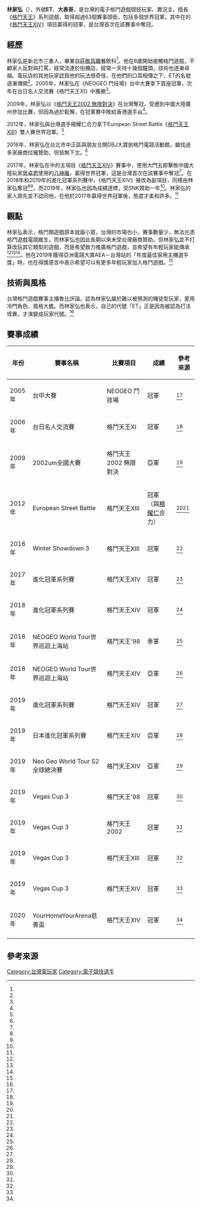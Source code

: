 {{NoteTA
| G1=IT
| G2=Games
}}
'''林家弘'''（{{bd|1984年11月20日|||||}}），外號'''ET'''、'''大表哥'''，是台灣的電子格鬥遊戲競技玩家、實況主，擅長《[[格鬥天王|格鬥天王]]》系列遊戲，取得超過63個賽事頭銜，包括多個世界冠軍，其中在{{link-en|2017年進化冠軍系列賽|Evo 2017}}的《[[格鬥天王XIV|格鬥天王XIV]]》項目贏得的冠軍，是台灣首次在該賽事中奪冠。

== 經歷 ==
林家弘是新北市三重人，畢業自[[莊敬高職|莊敬高職]]餐飲科<ref name="鏡1"/>。他在8歲開始接觸格鬥遊戲，不顧家人反對與打罵，經常流連於街機店，經常一天待十幾個鐘頭，技術也逐漸卓越。電玩店的其他玩家認爲他的玩法很奇怪，在他們的口耳相傳之下，ET的名號逐漸傳開<ref name="鏡2"/>。2005年，林家弘在《NEOGEO 鬥技場》台中大賽拿下首座冠軍，次年在台日名人交流賽《格鬥天王XI》中獲勝<ref name="4Gamers"/>。

2009年，林家弘以《[[格鬥天王2002|格鬥天王2002 無限對決]]》在台灣奪冠，受邀到中國大陸廣州參加比賽，但因為過於鬆懈，在冠軍賽中敗給香港選手焱<ref name="鏡2"/>。

2012年，林家弘與台灣選手楊耀仁合力拿下European Street Battle《[[格鬥天王XIII|格鬥天王XIII]]》雙人賽世界冠軍。<ref name="鏡2"/>

2016年，林家弘在台北市中正區與朋友合開DBJ大寶劍格鬥電競活動館，雖找過多家廠商拉攏贊助，但皆無下文。<ref name="鏡3"/>

2017年，林家弘在{{link-en|2017年進化冠軍系列賽|Evo 2017}}中的主項目《[[格鬥天王XIV|格鬥天王XIV]]》賽事中，使用大門五郎擊敗中國大陸玩家[[曾卓君|曾卓君]]使用的[[八神庵|八神庵]]，贏得世界冠軍，這是台灣首次在該賽事中奪冠<ref name="鏡1"/>。在2018年和2019年的進化冠軍系列賽中，《格鬥天王XIV》被改為副項目，同樣由林家弘奪冠<ref name="鏡1"/><ref name="鏡5"/>，而2019年，林家弘也因為成績達標，受SNK贊助一年<ref name="鏡3"/>。林家弘的家人原先並不認同他，在他於2017年贏得世界冠軍後，態度才柔和許多。<ref name="鏡3"/>

== 觀點 ==
林家弘表示，格鬥類遊戲原本就屬小眾，台灣的市場也小，賽事數量少，無法光憑格鬥遊戲電競維生，而林家弘也因此長期以來未受台灣廠商贊助。但林家弘並不打算改玩其它類型的遊戲，而是希望致力推廣格鬥遊戲，並希望有年輕玩家能傳承<ref name="鏡4"/><ref name="蘋果1"/><ref name="蘋果2"/>。他在2019年獲得亞洲電競大賞AEA－台灣站的「年度最佳家用主機選手獎」時，也在得獎感言中表示希望可以有更多年輕玩家加入格鬥遊戲。<ref name="UDN"/>

== 技術與風格 ==
台灣格鬥遊戲賽事主播魯比評論，認為林家弘屬於難以被預測的賭徒型玩家，愛用冷門角色、風格大膽。而林家弘也表示，自己的代號「ET」正是因為被認為打法怪異，才演變成玩家代號。<ref name="鏡2"/>

== 賽事成績 ==
{| class="wikitable"
|-
! 年份 !! 賽事名稱 !! 比賽項目 !! 成績 !! 參考來源 
|-
|2005年
|台中大賽
|NEOGEO 鬥技場
|冠軍
|<ref name="4Gamers" />
|-
|2006年
|台日名人交流賽
|格鬥天王XI
|冠軍
|<ref name="4Gamers" />
|-
|2009年
|2002um全國大賽
|格鬥天王2002 無限對決
|亞軍
|<ref name="鏡2"/>
|-
|2012年
|European Street Battle
|格鬥天王XIII
|冠軍（與[[楊耀仁|楊耀仁]]合力）
|<ref name="鏡2"/><ref name="風傳媒"/>
|-
|2016年
|Winter Showdown 3
|格鬥天王XIII
|冠軍
|<ref name="蘋果2"/>
|- 
| 2017年
| 進化冠軍系列賽
| 格鬥天王XIV
| 冠軍    
| <ref name="鏡1"/>
|-
|2018年
|進化冠軍系列賽
|格鬥天王XIV
|冠軍
|<ref name="鏡1"/>
|-
|2018年
|NEOGEO World Tour世界巡迴上海站
|格鬥天王'98
|季軍
|<ref name="4Gamers2"/>
|-
|2018年
|NEOGEO World Tour世界巡迴上海站
|格鬥天王XIV
|亞軍
|<ref name="4Gamers2"/>
|-
|2019年
|進化冠軍系列賽
|格鬥天王XIV
|冠軍
|<ref name="鏡1"/>
|-
|2019年
|日本進化冠軍系列賽
|格鬥天王XIV
|亞軍
|<ref name="蘋果2"/>
|-
|2019年
|Neo Geo World Tour S2全球總決賽
|格鬥天王XIV
|亞軍
|<ref name="巴哈姆特1"/>
|-
|2019年
|Vegas Cup 3
|格鬥天王'98
|冠軍
|<ref name="ETtoday1"/>
|-
|2019年
|Vegas Cup 3
|格鬥天王2002
|冠軍
|<ref name="ETtoday1"/>
|-
|2019年
|Vegas Cup 3
|格鬥天王XIII
|冠軍
|<ref name="ETtoday1"/>
|-
|2019年
|Vegas Cup 3
|格鬥天王XIV
|冠軍
|<ref name="ETtoday1"/>
|-
|2020年
|YourHomeYourArena慈善盃
|格鬥天王XIV
|冠軍
|<ref name="Newtalk"/>
|-
|}

== 參考來源 ==
{{Reflist|2|refs =
<ref name="鏡1">{{cite news |title=【格鬥天王1】台灣第一人！他奪《拳皇》世界冠軍 跪地痛哭背後有洋蔥 |url=https://www.mirrormedia.mg/story/20200623gamekof01/ |language=zh-tw |author=楊政勳、翁睿坤、吳宗哲 |publisher=鏡周刊 |date=2020-06-26 |accessdate=2020-08-24 |archive-date=2020-11-25 |archive-url=https://web.archive.org/web/20201125091727/https://www.mirrormedia.mg/story/20200623gamekof01/ |dead-url=no }}</ref>

<ref name="鏡2">{{cite news |title=【格鬥天王2】藝高膽大　他被老外稱作「沒有心臟的男人」 |url=https://www.mirrormedia.mg/story/20200623gamekof02/ |language=zh-tw |author=楊政勳、翁睿坤、吳宗哲 |publisher=鏡周刊 |date=2020-06-26 |accessdate=2020-08-24 |archive-date=2020-08-15 |archive-url=https://web.archive.org/web/20200815132912/https://www.mirrormedia.mg/story/20200623gamekof02/ |dead-url=no }}</ref>

<ref name="鏡3">{{cite news |title=【格鬥天王3】世界冠軍還在等機會　至今沒有台灣廠商願意贊助他 |url=https://www.mirrormedia.mg/story/20200623gamekof03/ |language=zh-tw |author=楊政勳、翁睿坤、吳宗哲 |publisher=鏡周刊 |date=2020-06-26 |accessdate=2020-08-24 |archive-date=2021-01-02 |archive-url=https://web.archive.org/web/20210102202429/http://www.mirrormedia.mg/story/20200623gamekof03/ |dead-url=no }}</ref>

<ref name="鏡4">{{cite news |title=【格鬥天王4】憂「格鬥遊戲出現斷層」　世界冠軍樂見被年輕選手超越 |url=https://www.mirrormedia.mg/story/20200623gamekof04/ |language=zh-tw |author=楊政勳、翁睿坤、吳宗哲 |publisher=鏡周刊 |date=2020-06-26 |accessdate=2020-08-24 |archive-date=2020-12-03 |archive-url=https://web.archive.org/web/20201203174824/https://www.mirrormedia.mg/story/20200623gamekof04/ |dead-url=no }}</ref>

<ref name="鏡5">{{cite news |title=【EVO2018】ET林家弘再奪《拳皇14》世界冠軍 台灣選手穿金戴銀 |url=https://www.mirrormedia.mg/story/20180805gameevo01/ |language=zh-tw |author=楊政勳 |publisher=鏡周刊 |date=2018-08-05 |accessdate=2020-08-24 |archive-date=2019-03-20 |archive-url=https://web.archive.org/web/20190320120555/http://www.mirrormedia.mg/story/20180805gameevo01 |dead-url=no }}</ref>

<ref name="蘋果1">{{cite news|title=【電競熱】格鬥選手環境差　林家弘熬25年奪冠 |url=https://tw.appledaily.com/gadget/20180225/U7R2ZT44YJ5B5CK3UE7QIQWPN4/ |language=zh-tw |author= |publisher=蘋果日報 |date=2018-02-25 |accessdate=2020-08-24 }}</ref>

<ref name="蘋果2">{{cite news|title= 【專訪】EVO JAPAN《拳皇14》亞軍ET林家弘 |url=https://tw.appledaily.com/gadget/20190319/AWXI6UUFOWT6H7OWJNKG5CQNBM/ |language=zh-tw |author=廖家葆 |publisher=蘋果日報 |date=2019-03-19 |accessdate=2020-08-24 }}</ref>

<ref name="ETtoday1">{{cite news |title=寶島電競格鬥哥太神！「ET」林家弘一屆賽事連拿四冠 |url=https://game.ettoday.net/article/1407468.htm |language=zh-tw |author=周之鼎 |publisher=ETtoday新聞雲 |date=2019-03-25 |accessdate=2020-08-24 |archive-date=2019-03-25 |archive-url=https://web.archive.org/web/20190325082353/https://game.ettoday.net/article/1407468.htm |dead-url=no }}</ref>

<ref name="4Gamers">{{cite news |title=EVO2017台灣冠軍的背後，E.T.苦熬25年：盼獲得贊助 |url=https://www.4gamers.com.tw/news/detail/32789/170731-kof-xiv-player-et-interview |language=zh-tw |author=zizi |publisher=4Gamers |date=2017-08-02 |accessdate=2020-08-24 |archive-date=2020-08-12 |archive-url=https://web.archive.org/web/20200812043612/https://www.4gamers.com.tw/news/detail/32789/170731-kof-xiv-player-et-interview |dead-url=no }}</ref>

<ref name="風傳媒">{{cite news|title=為何台灣電競看不到韓國的車尾燈？其實台灣高手超多，缺的只是一個機會啊！ |url=https://www.storm.mg/lifestyle/260416?page=1 |language=zh-tw |author=Vstory |publisher=風傳媒 |date=2017-05-03 |accessdate=2020-08-24 }}</ref>

<ref name="4Gamers2">{{cite news|title=第二屆NGWT上海站成功落幕，《拳皇》E.T.惜與金牌擦身過 |url=https://www.4gamers.com.tw/news/detail/37425/ngwt-shanghai-kof-player-et-win-second-and-third-place |language=zh-tw |author=餅乾 |publisher=4Gamers |date= 2018-12-18|accessdate=2020-08-24 }}</ref>

<ref name="UDN">{{cite news |title=亞洲電競大賞台灣站落幕　Tom60229獲年度最佳PC遊戲選手獎 |url=https://game.udn.com/game/story/10445/4214640 |language=zh-tw |author= |publisher=遊戲角落 |date=2019-12-09 |accessdate=2020-08-24 |archive-date=2020-11-28 |archive-url=https://web.archive.org/web/20201128152051/https://game.udn.com/game/story/10445/4214640 |dead-url=no }}</ref>

<ref name="Newtalk">{{cite news |title=《拳皇14》不負眾望！ET奪YHYA慈善盃賽冠軍 |url=https://newtalk.tw/news/view/2020-07-11/434249 |language=zh-tw |author=簡育詮 |publisher=Newtalk |date=2020-07-11 |accessdate=2020-08-24 |archive-date=2020-12-14 |archive-url=https://web.archive.org/web/20201214092042/https://newtalk.tw/news/view/2020-07-11/434249 |dead-url=no }}</ref>

<ref name="巴哈姆特1">{{cite news |title=【SGS 19】《拳皇 XIV》NGWT 總決賽 ET 獲得亞軍 《侍魂 曉》ZJZ 奪冠挑戰 EVO |url=https://gnn.gamer.com.tw/detail.php?sn=182709 |language=zh-tw |author=Sam |publisher=巴哈姆特電玩資訊站 |date=2019-07-15 |accessdate=2020-08-24 |archive-date=2020-11-07 |archive-url=https://web.archive.org/web/20201107231916/https://gnn.gamer.com.tw/detail.php?sn=182709 |dead-url=no }}</ref>
}}

[[Category:台灣電玩家|Category:台灣電玩家]]
[[Category:電子競技選手|Category:電子競技選手]]